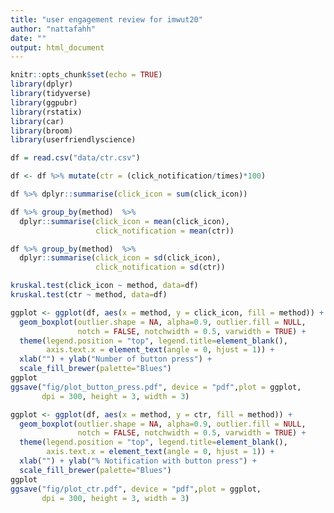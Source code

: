 ```yaml
---
title: "user engagement review for imwut20"
author: "nattafahh"
date: ""
output: html_document
---
```


```r
knitr::opts_chunk$set(echo = TRUE)
library(dplyr)
library(tidyverse)
library(ggpubr)
library(rstatix)
library(car)
library(broom)
library(userfriendlyscience)
```

```r
df = read.csv("data/ctr.csv")

df <- df %>% mutate(ctr = (click_notification/times)*100)

df %>% dplyr::summarise(click_icon = sum(click_icon))

df %>% group_by(method)  %>%
  dplyr::summarise(click_icon = mean(click_icon), 
                   click_notification = mean(ctr))

df %>% group_by(method)  %>%
  dplyr::summarise(click_icon = sd(click_icon), 
                   click_notification = sd(ctr))
```


```r
kruskal.test(click_icon ~ method, data=df)
kruskal.test(ctr ~ method, data=df)
```


```r
ggplot <- ggplot(df, aes(x = method, y = click_icon, fill = method)) +
  geom_boxplot(outlier.shape = NA, alpha=0.9, outlier.fill = NULL,
               notch = FALSE, notchwidth = 0.5, varwidth = TRUE) +
  theme(legend.position = "top", legend.title=element_blank(), 
        axis.text.x = element_text(angle = 0, hjust = 1)) +
  xlab("") + ylab("Number of button press") +
  scale_fill_brewer(palette="Blues") 
ggplot
ggsave("fig/plot_button_press.pdf", device = "pdf",plot = ggplot,
       dpi = 300, height = 3, width = 3)

```


```r
ggplot <- ggplot(df, aes(x = method, y = ctr, fill = method)) +
  geom_boxplot(outlier.shape = NA, alpha=0.9, outlier.fill = NULL,
               notch = FALSE, notchwidth = 0.5, varwidth = TRUE) +
  theme(legend.position = "top", legend.title=element_blank(), 
        axis.text.x = element_text(angle = 0, hjust = 1)) +
  xlab("") + ylab("% Notification with button press") +
  scale_fill_brewer(palette="Blues") 
ggplot
ggsave("fig/plot_ctr.pdf", device = "pdf",plot = ggplot,
       dpi = 300, height = 3, width = 3)
```

